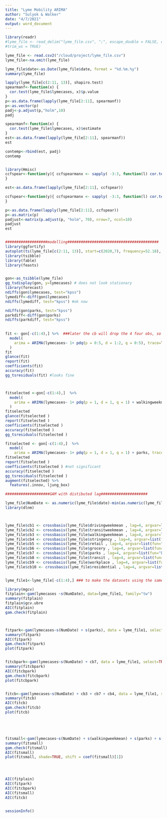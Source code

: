 ```yaml
---
title: "Lyme Mobility ARIMA"
author: "Sulyok & Walker"
date: "4/7/2021"
output: word_document
---
```


```r

library(readr)
#lyme_file <- read_delim("lyme_file.csv", ";", escape_double = FALSE, col_types = cols(date = #col_date(format = "%d/%m/%y")), 
#trim_ws = TRUE)

lyme_file <- read.csv2("/cloud/project/lyme_file.csv")
lyme_file<-na.omit(lyme_file)

lyme_file$date<-as.Date(lyme_file$date, format = "%d.%m.%y")
summary(lyme_file)

lapply(lyme_file[c(2:11, 13)], shapiro.test)
spearmanf<-function(x) {
  cor.test(lyme_file$lymecases, x)$p.value
}
p<-as.data.frame(lapply(lyme_file[2:11], spearmanf))
p<-as.vector(p)
padj<-p.adjust(p,"holm",10)
padj

spearmanf<-function(x) {
  cor.test(lyme_file$lymecases, x)$estimate
}
est<-as.data.frame(lapply(lyme_file[2:11], spearmanf))
est

contemp<-rbind(est, padj)
contemp


library(Hmisc)
ccfspear<-function(y){ ccfspearmanx <- sapply( -3:3, function(l) cor.test(y, Hmisc::Lag(lyme_file$lymecases,l),method = "spearman", use = "complete.obs", exact=FALSE)$estimate)
}

est<-as.data.frame(lapply(lyme_file[2:11], ccfspear))

ccfspear<-function(y){ ccfspearmanx <- sapply( -3:3, function(l) cor.test(y, Hmisc::Lag(lyme_file$lymecases,l),method = "spearman", use = "complete.obs", exact=FALSE)$p.value)
}

p<-as.data.frame(lapply(lyme_file[2:11], ccfspear))
p<-as.matrix(p)
padjust<-matrix(p.adjust(p, "holm", 70), nrow=7, ncol=10)
padjust
est


###################modelling#########################################
library(ggfortify)
autoplot(ts(lyme_file[c(2:11, 13)], start=c(2020,7), frequency=52.18), ncol=3, geom="ribbon")
library(tsibble)
library(fable)
library(feasts)


gon<-as_tsibble(lyme_file)
gg_tsdisplay(gon, y=lymecases) # does not look stationary
library(forecast)
ndiffs(gon$lymecases, test="kpss")
lymediff<-diff(gon$lymecases)
ndiffs(lymediff, test="kpss") #ok now

ndiffs(gon$parks, test="kpss") 
parkdiff<-diff(gon$parks)
ndiffs(parkdiff, test="kpss") 
 
 
fit <- gon[-c(1:4),] %>%  ###later the cb will drop the 4 four obs, so to make the models compareble we delete the first 4 obs
  model(
    arima = ARIMA(lymecases~ 1+ pdq(p = 0:5, d = 1:2, q = 0:5), trace=TRUE)
  )
fit
glance(fit)
report(fit)
coefficients(fit)
accuracy(fit)
gg_tsresiduals(fit) #looks fine



fitselected <-gon[-c(1:4),]  %>%
  model(
    arima = ARIMA(lymecases~ 1+ pdq(p = 1, d = 1, q = 1) + walkingweekmean + stringency + parks, trace=TRUE)
  )
fitselected 
glance(fitselected )
report(fitselected )
coefficients(fitselected )
accuracy(fitselected )
gg_tsresiduals(fitselected )

fitselected <- gon[-c(1:4),]  %>%
  model(
    arima = ARIMA(lymecases~ 1+ pdq(p = 1, d = 1, q = 1) + parks, trace=TRUE  ))
fitselected 
report(fitselected )
coefficients(fitselected ) #not significant
accuracy(fitselected )
gg_tsresiduals(fitselected )
augment(fitselected) %>%
  features(.innov, ljung_box)

####################GAM with distibuted lag#####################

lyme_file$NumDate <- as.numeric(lyme_file$date)-min(as.numeric(lyme_file$date))
library(dlnm)



lyme_file$cb1 <- crossbasis(lyme_file$drivingweekmean , lag=4, argvar=list(fun="bs"),arglag=list(df=3))
lyme_file$cb2 <- crossbasis(lyme_file$transitweekmean , lag=4, argvar=list(fun="bs"),arglag=list(df=3))
lyme_file$cb3 <- crossbasis(lyme_file$walkingweekmean , lag=4, argvar=list(fun="bs"),arglag=list(df=3))
lyme_file$cb4 <- crossbasis(lyme_file$stringency , lag=4, argvar=list(fun="bs"),arglag=list(df=3))
lyme_file$cb5 <- crossbasis(lyme_file$retail , lag=4, argvar=list(fun="bs"),arglag=list(df=3))
lyme_file$cb6 <- crossbasis(lyme_file$grocery , lag=4, argvar=list(fun="bs"),arglag=list(df=3))
lyme_file$cb7 <- crossbasis(lyme_file$parks , lag=4, argvar=list(fun="bs"),arglag=list(df=3))
lyme_file$cb8 <- crossbasis(lyme_file$transit , lag=4, argvar=list(fun="bs"),arglag=list(df=3))
lyme_file$cb9 <- crossbasis(lyme_file$workplace , lag=4, argvar=list(fun="bs"),arglag=list(df=3))
lyme_file$cb10 <- crossbasis(lyme_file$residential , lag=4, argvar=list(fun="bs"),arglag=list(df=3))


lyme_file1<-lyme_file[-c(1:4),] ### to make the datasets using the same length (cb produces 4 NA beacues of the lags)

library(mgcv)
fitplain<-gam(lymecases ~s(NumDate), data=lyme_file1, family="tw")
summary(fitplain)
fitplain$gcv.ubre
AIC(fitplain)
gam.check(fitplain)



fitpark<-gam(lymecases~s(NumDate) + s(parks), data = lyme_file1, select=TRUE, family=Tweedie(p=1.174))
summary(fitpark) 
AIC(fitpark)
gam.check(fitpark)
plot(fitpark)


fitcbpark<-gam(lymecases~s(NumDate) + cb7, data = lyme_file1, select=TRUE, family=Tweedie(p=1.174))
summary(fitcbpark) 
AIC(fitcbpark)
gam.check(fitcbpark)
plot(fitcbpark)


fitcb<-gam(lymecases~s(NumDate) + cb3 + cb7 + cb4, data = lyme_file1, select=TRUE, family=Tweedie(p=1.174))
summary(fitcb) 
AIC(fitcb)
gam.check(fitcb)
plot(fitcb)





fitsmall<-gam(lymecases~s(NumDate) + s(walkingweekmean) + s(parks) + s(stringency), data = lyme_file1, select=TRUE, family=Tweedie(p=1.174))
summary(fitsmall) 
gam.check(fitsmall)
AIC(fitsmall)
plot(fitsmall, shade=TRUE, shift = coef(fitsmall)[1])




AIC(fitplain)
AIC(fitpark)
AIC(fitcbpark)
AIC(fitsmall)
AIC(fitcb)


sessionInfo()

```
